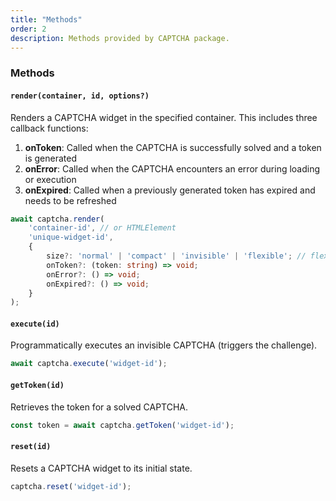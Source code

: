 ```yaml
---
title: "Methods"
order: 2
description: Methods provided by CAPTCHA package.
---
```


### Methods

#### `render(container, id, options?)`
Renders a CAPTCHA widget in the specified container.
This includes three callback functions:
1. **onToken**: Called when the CAPTCHA is successfully solved and a token is generated
2. **onError**: Called when the CAPTCHA encounters an error during loading or execution
3. **onExpired**: Called when a previously generated token has expired and needs to be refreshed

```typescript
await captcha.render(
    'container-id', // or HTMLElement
    'unique-widget-id',
    {
        size?: 'normal' | 'compact' | 'invisible' | 'flexible'; // flexible only for Turnstile
        onToken?: (token: string) => void;
        onError?: () => void;
        onExpired?: () => void;
    }
);
```

#### `execute(id)`
Programmatically executes an invisible CAPTCHA (triggers the challenge).

```typescript
await captcha.execute('widget-id');
```

#### `getToken(id)`
Retrieves the token for a solved CAPTCHA.

```typescript
const token = await captcha.getToken('widget-id');
```

#### `reset(id)`
Resets a CAPTCHA widget to its initial state.

```typescript
captcha.reset('widget-id');
```